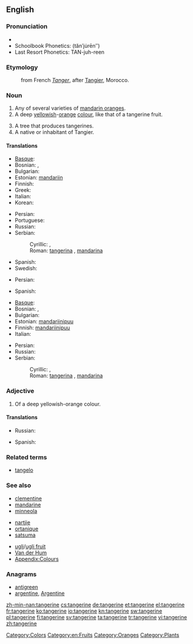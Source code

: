 {{wikipedia}}
==English==

===Pronunciation===
* {{IPA|/ˈtæn.ʤə.ˌɹin/}}
* Schoolbook Phonetics: (tănʹju̇rēnʺ)
* Last Resort Phonetics: TAN-juh-reen

===Etymology===
: from French ''[[Tanger]]'', after [[:w:Tangier|Tangier]], Morocco.

===Noun===
{{en-noun}}

# Any of several varieties of [[mandarin orange]]s.
#  A deep [[yellow]]ish-[[orange]] [[colour]], like that of a tangerine fruit.
#: {{colour panel|2=F28500}}
# A tree that produces tangerines.
# A native or inhabitant of Tangier.

====Translations====
{{trans-top|fruit}}
* [[Basque]]: {{t|eu|mandarina}}
* Bosnian: {{t-|bs|tangerina|f}}, {{t-|bs|mandarina|f}}
* Bulgarian: {{t+|bg|мандарина|f}}
* Estonian: [[mandariin]]
* Finnish: {{t+|fi|mandariini}}
* Greek: {{t+|el|μανταρίνι|n|tr=mantarίni}}
* Italian: {{t+|it|mandarino|m}}
* Korean: {{t+|ko|귤|tr=gyul|sc=Hang}}
{{trans-mid}}
* Persian: {{t-|fa|نارنگی|tr=nârengi|xs=Persian}}
* Portuguese: {{t+|pt|tangerina|f}}
* Russian: {{t+|ru|мандарин|m|tr=mandarín}}
* Serbian:
*: Cyrillic: {{t-|sr|тангерина|f|sc=Cyrl}}, {{t-|sr|мандарина|f|sc=Cyrl}}
*: Roman: [[tangerina]] {{f}}, [[mandarina]] {{f}}
* Spanish: {{t+|es|mandarina|f}}
* Swedish: {{t|sv|tangerin|c}}
{{trans-bottom}}

{{trans-top|colour}}
* Persian: {{t-|fa|نارنجی|tr=nârenji|xs=Persian}}
{{trans-mid}}
* Spanish: {{t+|es|naranja|m}}
{{trans-bottom}}

{{trans-top|tree}}
* [[Basque]]: {{t|eu|mandarinondo}}
* Bosnian: {{t-|bs|tangerina|f}}, {{t-|bs|mandarina|f}}
* Bulgarian: {{t+|bg|мандарина|f}}
* Estonian: [[mandariinipuu]]
* Finnish: [[mandariinipuu]]
* Italian: {{t+|it|mandarino|m}}
{{trans-mid}}
* Persian: {{t-|fa|نارنگی|tr=nârengi|xs=Persian}}
* Russian: {{t+|ru|мандарин|m|tr=mandarín}}
* Serbian:
*: Cyrillic: {{t-|sr|тангерина|f|sc=Cyrl}}, {{t-|sr|мандарина|f|sc=Cyrl}}
*: Roman: [[tangerina]] {{f}}, [[mandarina]] {{f}}
{{trans-bottom}}

{{trans-top|from Tangier}}
{{trans-mid}}
{{trans-bottom}}

===Adjective===
{{infl|en|adjective}}

# Of a deep yellowish-orange colour.

====Translations====
{{trans-top|colour}}
* Russian: {{t|ru|мандариновый|tr=mandarínovyj}}
{{trans-mid}}
* Spanish: {{t+|es|anaranjado|m}}
{{trans-bottom}}

===Related terms===
* [[tangelo]]

===See also===
{{top3}}
* [[clementine]]
* [[mandarine]]
* [[minneola]]
{{mid3}}
* [[nartjie]]
* [[ortanique]]
* [[satsuma]]
{{mid3}}
* [[ugli]]/[[ugli fruit]]
* [[Van der Hum]]
* [[Appendix:Colours]]
{{bottom}}

===Anagrams===
* [[antigreen#English|antigreen]]
* [[argentine#English|argentine]], [[Argentine#English|Argentine]]

[[Category:Colors]]
[[Category:en:Fruits]]
[[Category:Oranges]]
[[Category:Plants]]

[[zh-min-nan:tangerine]]
[[cs:tangerine]]
[[de:tangerine]]
[[et:tangerine]]
[[el:tangerine]]
[[fr:tangerine]]
[[ko:tangerine]]
[[io:tangerine]]
[[kn:tangerine]]
[[sw:tangerine]]
[[pl:tangerine]]
[[fi:tangerine]]
[[sv:tangerine]]
[[ta:tangerine]]
[[tr:tangerine]]
[[vi:tangerine]]
[[zh:tangerine]]